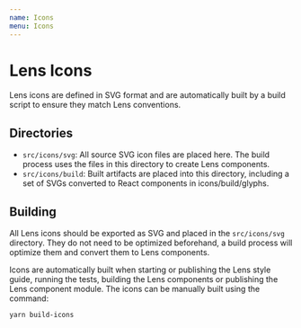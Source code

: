 ```yaml
---
name: Icons
menu: Icons
---
```


# Lens Icons

Lens icons are defined in SVG format and are automatically built by a build script to ensure they match Lens conventions.

## Directories

- `src/icons/svg`: All source SVG icon files are placed here. The build process uses the files in this directory to create Lens components.
- `src/icons/build`: Built artifacts are placed into this directory, including a
  set of SVGs converted to React components in icons/build/glyphs.

## Building

All Lens icons should be exported as SVG and placed in the `src/icons/svg` directory. They do not need to be optimized beforehand, a build process will optimize them and convert them to Lens components.

Icons are automatically built when starting or publishing the Lens style guide,
running the tests, building the Lens components or publishing the Lens component
module. The icons can be manually built using the command:

`yarn build-icons`
